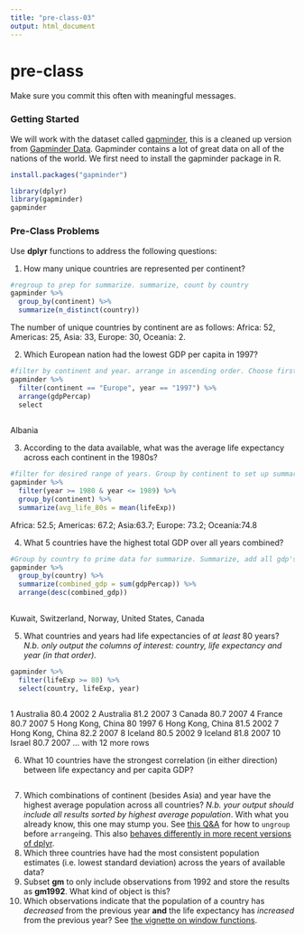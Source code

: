 ```yaml
---
title: "pre-class-03"
output: html_document
---
```

# pre-class


Make sure you commit this often with meaningful messages. 


### Getting Started


We will work with the dataset called [gapminder](https://github.com/jennybc/gapminder), this is a cleaned up version from [Gapminder Data](http://www.gapminder.org/data/). Gapminder contains a lot of great data on all of the nations of the world. We first need to install the gapminder package in R. 

```r
install.packages("gapminder")
```



```r
library(dplyr)
library(gapminder)
gapminder
```



### Pre-Class Problems

Use **dplyr** functions to address the following questions:

1. How many unique countries are represented per continent?

```r
#regroup to prep for summarize. summarize, count by country
gapminder %>%
  group_by(continent) %>%
  summarize(n_distinct(country))

```
The number of unique countries by continent are as follows: Africa: 52, Americas: 25, Asia: 33, Europe: 30, Oceania: 2. 


2. Which European nation had the lowest GDP per capita in 1997? 

```r
#filter by continent and year. arrange in ascending order. Choose first observation. 
gapminder %>%
  filter(continent == "Europe", year == "1997") %>%
  arrange(gdpPercap)
  select
  
```
Albania 


3. According to the data available, what was the average life expectancy across each continent in the 1980s?
```r
#filter for desired range of years. Group by continent to set up summarize. Summarize using mean on lifeExp column. 
gapminder %>%
  filter(year >= 1980 & year <= 1989) %>%
  group_by(continent) %>%
  summarize(avg_life_80s = mean(lifeExp))

```
Africa: 52.5;  Americas: 67.2;   Asia:63.7;   Europe: 73.2;   Oceania:74.8


4. What 5 countries have the highest total GDP over all years combined?
```r
#Group by country to prime data for summarize. Summarize, add all gdp's per country, create new variable for that data frame. Arrange in descending order. Choose top 5 observations. 
gapminder %>%
  group_by(country) %>% 
  summarize(combined_gdp = sum(gdpPercap)) %>%
  arrange(desc(combined_gdp))
    
```
Kuwait, Switzerland, Norway, United States, Canada

5. What countries and years had life expectancies of _at least_ 80 years? _N.b. only output the columns of interest: country, life expectancy and year (in that order)._
```r
gapminder %>%
  filter(lifeExp >= 80) %>%
  select(country, lifeExp, year)
    
```
 1 Australia           80.4  2002
 2 Australia           81.2  2007
 3 Canada              80.7  2007
 4 France              80.7  2007
 5 Hong Kong, China    80    1997
 6 Hong Kong, China    81.5  2002
 7 Hong Kong, China    82.2  2007
 8 Iceland             80.5  2002
 9 Iceland             81.8  2007
10 Israel              80.7  2007
 ... with 12 more rows


6. What 10 countries have the strongest correlation (in either direction) between life expectancy and per capita GDP?
```r

    
```

7. Which combinations of continent (besides Asia) and year have the highest average population across all countries? _N.b. your output should include all results sorted by highest average population_. With what you already know, this one may stump you. See [this Q&A](http://stackoverflow.com/q/27207963/654296) for how to `ungroup` before `arrange`ing. This also [behaves differently in more recent versions of dplyr](https://github.com/hadley/dplyr/releases/tag/v0.5.0).
8. Which three countries have had the most consistent population estimates (i.e. lowest standard deviation) across the years of available data? 
9. Subset **gm** to only include observations from 1992 and store the results as **gm1992**. What kind of object is this?
10. Which observations indicate that the population of a country has *decreased* from the previous year **and** the life expectancy has *increased* from the previous year? See [the vignette on window functions](https://cran.r-project.org/web/packages/dplyr/vignettes/window-functions.html).